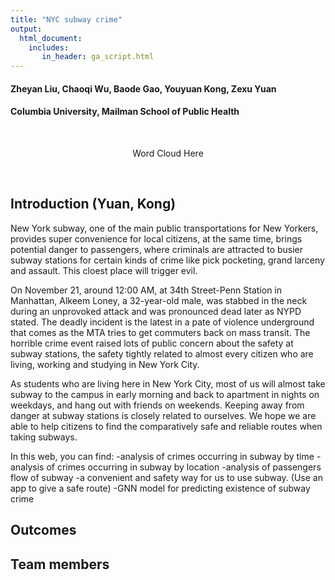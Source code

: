 ```yaml
---
title: "NYC subway crime"
output: 
  html_document:
    includes:
       in_header: ga_script.html
---
```


<link rel="stylesheet" href="academicons.css"/>
<link rel="stylesheet" href="styles.css" type="text/css">


#### Zheyan Liu, Chaoqi Wu, Baode Gao, Youyuan Kong, Zexu Yuan
#### Columbia University, Mailman School of Public Health

<br>
<center>

Word Cloud Here

</center>
<br>

## Introduction (Yuan, Kong)

New York subway, one of the main public transportations for New Yorkers, provides super convenience for local citizens, at the same time, brings potential danger to passengers, where criminals are attracted to busier subway stations for certain kinds of crime like pick pocketing, grand larceny and assault. This cloest place will trigger evil. 

On November 21, around 12:00 AM, at 34th Street-Penn Station in Manhattan, Alkeem Loney, a 32-year-old male, was stabbed in the neck during an unprovoked attack and was pronounced dead later as NYPD stated. The deadly incident is the latest in a pate of violence underground that comes as the MTA tries to get commuters back on mass transit. The horrible crime event raised lots of public concern about the safety at subway stations, the safety tightly related to almost every citizen who are living, working and studying in New York City. 

As students who are living here in New York City, most of us will almost take subway to the campus in early morning and back to apartment in nights on weekdays, and hang out with friends on weekends. Keeping away from danger at subway stations is closely related to ourselves. We hope we are able to help citizens to find the comparatively safe and reliable routes when taking subways.

In this web, you can find:
-analysis of crimes occurring in subway by time
-analysis of crimes occurring in subway by location
-analysis of passengers flow of subway
-a convenient and safety way for us to use subway. (Use an app to give a safe route) 
-GNN model for predicting existence of subway crime


## Outcomes


## Team members



